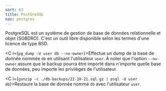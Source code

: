 ```yaml
---
sort: 63
title: PostGreSQL
nav: postgres
---
```


PostgreSQL est un système de gestion de base de données relationnelle et objet (SGBDRO). C'est un outil libre disponible selon les termes d'une licence de type BSD.

<C i={`pg_dump -U user db --no-owner`}>Effectue un dump de la base de donnée nommée `db` en utilisant l'utilisateur `user`. À noter que l'option `--no-owner` assure que le backup pourra être importé dans n'importe quelle base de données, peu importe les privilèges de l'utilisateur.</C>

<C i={`gunzip -c ./db-backups/22-10-21.sql.gz | psql -U user db`}>Restaure la base de donnée nommé `db` avec l'utilisateur `user`.</C>


